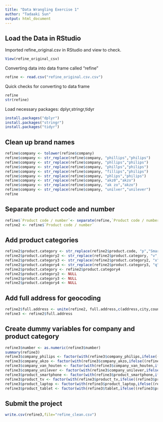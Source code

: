 ---
title: "Data Wrangling Exercise 1"
author: "Tadaaki Sun"
output: html_document
---

## Load the Data in RStudio
Imported refine_original.csv in RStudio and view to check.

```{r}
View(refine_original_csv)
```

Converting data into data frame called "refine"
```{r}
refine <- read.csv("refine_original.csv.csv")
```

Quick checks for converting to data frame
```{r}
refine
str(refine)
```

Load necessary packages: dplyr,stringr,tidyr
```{r}
install.packages("dplyr")
install.packages("stringr")
install.packages("tidyr")
```

## Clean up brand names
```{r}
refine$company <- tolower(refine$company)
refine$company <- str_replace(refine$company, "phillips","philips")
refine$company <- str_replace(refine$company, "phllips","philips")
refine$company <- str_replace(refine$company, "phillps","philips")
refine$company <- str_replace(refine$company, "fillips","philips")
refine$company <- str_replace(refine$company, "phlips","philips")
refine$company <- str_replace(refine$company, "akz0","akzo")
refine$company <- str_replace(refine$company, "ak zo","akzo")
refine$company <- str_replace(refine$company, "unilver","unilever")
refine
```

## Separate product code and number
```{r}
refine$`Product code / number`<- separate(refine,`Product code / number`,c("product.code", "number",sep="-"))
refine2 <- refine$`Product code / number`
```

## Add product categories
```{r}
refine2$product.category <- str_replace(refine2$product.code, "p","Smartphone")
refine2$product.category2 <- str_replace(refine2$product.category, "v","TV")
refine2$product.category3 <- str_replace(refine2$product.category2, "x","Laptop")
refine2$product.category4 <- str_replace(refine2$product.category3, "q","Tablet")
refine2$product.category <- refine2$product.category4
refine2$product.category2 <- NULL
refine2$product.category3 <- NULL
refine2$product.category4 <- NULL
```

## Add full address for geocoding
```{r}
refine2$full.address <- unite(refine2, full.address,c(address,city,country),sep=",")
refine3 <- refine2$full.address
```

## Create dummy variables for company and product category
```{r}
refine3$number <- as.numeric(refine3$number)
summary(refine3)
refine3$company_philips <- factor(with(refine3$company_philips,ifelse((refine3$company=="philips"),1,0)))
refine3$company_akzo <- factor(with(refine3$company_akzo,ifelse((refine3$company=="akzo"),1,0)))
refine3$company_van_houten <- factor(with(refine3$company_van_houten,ifelse((refine3$company=="van_houten"),1,0)))
refine3$company_unilever <- factor(with(refine3$company_unilever,ifelse((refine3$company=="unilever"),1,0)))
refine3$product_smartphone <- factor(with(refine3$product_smartphone,ifelse((refine3$product.code=="p"),1,0)))
refine3$product_tv <- factor(with(refine3$product_tv,ifelse((refine3$product.code=="v"),1,0)))
refine3$product_laptop <- factor(with(refine3$product_laptop,ifelse((refine3$product.code=="q"),1,0)))
refine3$product_tablet <- factor(with(refine3$tablet,ifelse((refine3$product.code=="x"),1,0)))
```

## Submit the project
```{r}
write.csv(refine3,file="refine_clean.csv")
```
